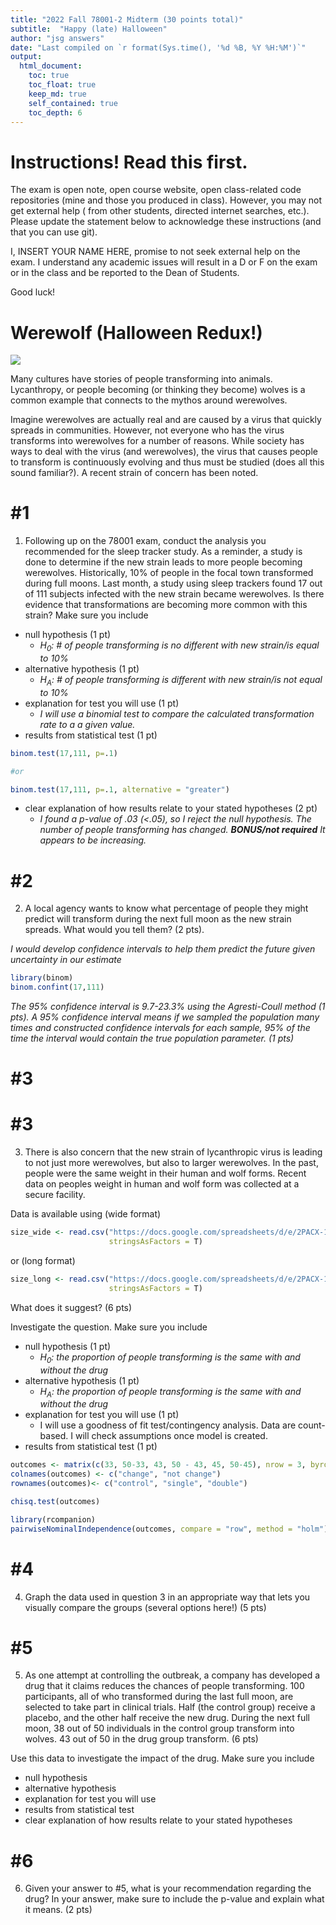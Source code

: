 ```yaml
---
title: "2022 Fall 78001-2 Midterm (30 points total)"
subtitle:  "Happy (late) Halloween"
author: "jsg answers"
date: "Last compiled on `r format(Sys.time(), '%d %B, %Y %H:%M')`"
output:
  html_document:
    toc: true
    toc_float: true
    keep_md: true
    self_contained: true
    toc_depth: 6
---
```


# Instructions! Read this first.

The exam is open note, open course website, open class-related code repositories 
(mine and those you produced in class). However, you may not get external help (
from other students, directed internet searches, etc.).  Please update the statement
below to acknowledge these instructions (and that you can use git).

I, INSERT YOUR NAME HERE, promise to not seek external help on the exam. I 
understand any academic issues will result in a D or F on the exam or in the class
and be reported to the Dean of Students. 

Good luck!

# Werewolf (Halloween Redux!) 

![](https://2.bp.blogspot.com/-huSpt_sT7HI/WAmTUUV9GAI/AAAAAAAAZgQ/hWJ8TZx5MGAPuK5MFuRFEWdrAdMib4uqwCEw/s320/IMG_2931.JPG)

Many cultures have stories of people transforming into animals. Lycanthropy, or 
people becoming (or thinking they become) wolves is a common example that connects 
to the mythos around werewolves.

Imagine werewolves are actually real and are caused by a virus that quickly spreads 
in communities. However, not everyone who has the virus transforms into werewolves
for a number of reasons.  While society has ways to deal with the virus (and werewolves),
the virus that causes people to transform is continuously evolving and thus must
be studied (does all this sound familiar?). A recent strain of concern has been noted.  

# #1

1. Following up on the 78001 exam, conduct the analysis you recommended for the 
sleep tracker study.  As a reminder, 
a study is done to determine if the new strain leads to more people becoming 
werewolves. Historically,
10% of people in the focal town transformed during full moons. Last month, a study 
using sleep trackers found 17 out of 111 subjects infected with the new strain
became werewolves.  Is there 
evidence that transformations are becoming more common with this strain?  Make 
sure you include

* null hypothesis (1 pt)
  * *H~0~: # of people transforming is no different with new strain/is equal to 10%*
* alternative hypothesis (1 pt)
  * *H~A~: # of people transforming is  different with new strain/is not equal to 10%*
* explanation for test you will use (1 pt)
  * *I will use a binomial test to compare the calculated transformation rate to a 
  a given value.*
* results from statistical test (1 pt)

```r
binom.test(17,111, p=.1)

#or 

binom.test(17,111, p=.1, alternative = "greater")

```
* clear explanation of how results relate to your stated hypotheses (2 pt)
  * *I found a p-value of .03 (<.05), so I reject the null hypothesis. The 
  number of people transforming has changed. **BONUS/not required** It appears to 
  be increasing.*

# #2

2. A local agency wants to know what percentage of people they might predict will transform 
during the next full moon
as the new strain spreads.  What would you tell them? (2 pts). 

*I would develop confidence intervals to help them predict the future given 
uncertainty in our estimate*

```r
library(binom)
binom.confint(17,111)
```

*The 95% confidence interval is 9.7-23.3% using the Agresti-Coull method (1 pts). A 
95% confidence interval means if we sampled the population many times and 
constructed confidence intervals for each sample, 95% of the time the interval 
would contain the true population parameter. (1 pts)*

# #3

# #3


3. There is also concern that the new strain of lycanthropic virus is leading
to not just more werewolves, but also to larger werewolves. In the past, people 
were the same weight in their
human and wolf forms.  Recent data on peoples weight in human and wolf form was collected 
at a secure facility.  

Data is available using (wide format)

```r
size_wide <- read.csv("https://docs.google.com/spreadsheets/d/e/2PACX-1vQPEgn69EFpp6-FLOCuMjBHQg2de2eufsk1tot5_pet4PBWw7LONCpzHRgV9F7o4_qR8lxAjhfltCjK/pub?gid=1132258987&single=true&output=csv", 
                      stringsAsFactors = T)
```

or (long format)

```r
size_long <- read.csv("https://docs.google.com/spreadsheets/d/e/2PACX-1vTuKbRFnuaRITxnQXmeTBzlBVtJYcRYH50MFrvhXnud8PevFo2E-eTeqvqqZvrSNp0iV-R96YZub0Du/pub?gid=528744338&single=true&output=csv",
                      stringsAsFactors = T)
```

What does it suggest?  (6 pts)

Investigate the question. Make sure you include


* null hypothesis (1 pt)
  * *H~0~: the proportion of people transforming is the same with and without the drug*
* alternative hypothesis (1 pt)
  * *H~A~: the proportion of people transforming is the same with and without the drug*
* explanation for test you will use (1 pt)
  * I will use a goodness of fit test/contingency analysis. Data are count-based.
  I will check assumptions once model is created.
* results from statistical test (1 pt)

```r
outcomes <- matrix(c(33, 50-33, 43, 50 - 43, 45, 50-45), nrow = 3, byrow = T)
colnames(outcomes) <- c("change", "not change")
rownames(outcomes)<- c("control", "single", "double")

chisq.test(outcomes)

library(rcompanion)
pairwiseNominalIndependence(outcomes, compare = "row", method = "holm")
```


# #4

4. Graph the data used in question 3 in an appropriate way that lets you visually
compare the groups (several options here!) (5 pts)



# #5
5.  As one attempt at controlling the outbreak, a company has developed a drug
that it claims reduces the chances of people transforming.  100 participants, all
of who transformed during the last full moon, are selected to take part in clinical 
trials.  Half (the control group) receive a  placebo, and the other half receive
the new drug. During the next full moon, 38 out of 50 individuals in the control
group transform into wolves.  43 out of 50 in the drug group transform. (6 pts) 

Use this data
to investigate the impact of the drug. Make sure you include

* null hypothesis
* alternative hypothesis
* explanation for test you will use 
* results from statistical test
* clear explanation of how results relate to your stated hypotheses



# #6

6. Given your answer to #5, what is your recommendation regarding the drug? In 
your answer, make sure to include the p-value and explain what it means.  (2 pts)




